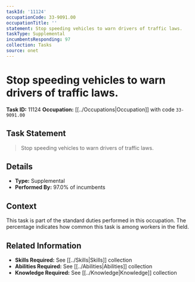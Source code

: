 ```yaml
---
taskId: '11124'
occupationCode: 33-9091.00
occupationTitle: ''
statement: Stop speeding vehicles to warn drivers of traffic laws.
taskType: Supplemental
incumbentsResponding: 97
collection: Tasks
source: onet
---
```

# Stop speeding vehicles to warn drivers of traffic laws.

**Task ID:** 11124
**Occupation:** [[../Occupations|Occupation]] with code `33-9091.00`

## Task Statement

> Stop speeding vehicles to warn drivers of traffic laws.

## Details

- **Type:** Supplemental
- **Performed By:** 97.0% of incumbents

## Context

This task is part of the standard duties performed in this occupation. The percentage indicates how common this task is among workers in the field.

## Related Information

- **Skills Required:** See [[../Skills|Skills]] collection
- **Abilities Required:** See [[../Abilities|Abilities]] collection
- **Knowledge Required:** See [[../Knowledge|Knowledge]] collection
